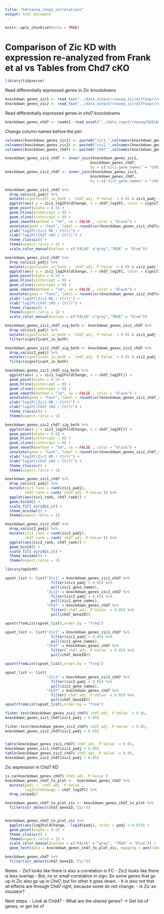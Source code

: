 ```yaml
---
title: "kdrnaseq_step2_correlations"
output: html_document
---
```


```r
knitr::opts_chunk$set(echo = TRUE)
```

# Comparison of Zic KD with expression re-analyzed from Frank et al vs Tables from Chd7 cKO

```r
library(tidyverse)
```

Read differentially expressed genes in Zic knockdowns

```r
knockdown_genes_zic1 <- read_tsv("../data_output/rnaseq_zic/diffexpr/res_zic1_ashr.tsv")
knockdown_genes_zic2 <- read_tsv("../data_output/rnaseq_zic/diffexpr/res_zic2_ashr.tsv")

```
Read differentially expressed genes in chd7 knockdowns

```r
knockdown_genes_chd7 <- readxl::read_excel("../data_input/rnaseq/GSE164360_RNA-seq_Summary.xlsx")
```




Change column names before the join

```r
colnames(knockdown_genes_zic1) <- paste0("zic1_",colnames(knockdown_genes_zic1))
colnames(knockdown_genes_zic2) <- paste0("zic2_",colnames(knockdown_genes_zic2))
colnames(knockdown_genes_chd7) <- paste0("chd7_",colnames(knockdown_genes_chd7))

```


```r
knockdown_genes_zic1_chd7 <- inner_join(knockdown_genes_zic1,
                                       knockdown_genes_chd7, 
                                       by = c("zic1_gene_names" = "chd7_GeneID"))
knockdown_genes_zic2_chd7 <- inner_join(knockdown_genes_zic2,
                                       knockdown_genes_chd7, 
                                       by = c("zic2_gene_names" = "chd7_GeneID"))

```




```r
knockdown_genes_zic1_chd7 %>%
  drop_na(zic1_padj) %>%
  mutate(significant_in_both = `chd7_adj. P-Value` < 0.05 & zic1_padj < 0.05) %>%
  ggplot(aes( y = zic1_log2FoldChange, x = chd7_log2FC, color = significant_in_both)) +
  geom_point(alpha = 0.5) +
  geom_hline(yintercept = 0) +
  geom_vline(xintercept = 0) +
  geom_smooth(method = "lm", se = FALSE , color = "black") +
  annotate(geom = "text", label = round(cor(knockdown_genes_zic1_chd7$chd7_log2FC,knockdown_genes_zic1_chd7$zic1_log2FoldChange),3),x = -0.8,y=-2.5) +
  ylab("log2FC(Zic1 KD / Ctrl)") +
  xlab("log2FC(Chd7 cKO / Ctrl)") +
  theme_classic() +
  theme(aspect.ratio = 1) +
  scale_color_manual(values = c("FALSE" ="gray","TRUE" = "blue"))

knockdown_genes_zic2_chd7 %>%
  drop_na(zic2_padj) %>%
  mutate(significant_in_both = `chd7_adj. P-Value` < 0.05 & zic2_padj < 0.05) %>%
  ggplot(aes( y = zic2_log2FoldChange, x = chd7_log2FC, color = significant_in_both)) +
  geom_point(alpha = 0.5) +
  geom_hline(yintercept = 0) +
  geom_vline(xintercept = 0) +
  geom_smooth(method = "lm", se = FALSE , color = "black") +
  annotate(geom = "text", label = round(cor(knockdown_genes_zic2_chd7$chd7_log2FC,knockdown_genes_zic2_chd7$zic2_log2FoldChange),3),x = -0.8,y=-2.5) +
  ylab("log2FC(Zic2 KD / Ctrl)") +
  xlab("log2FC(Chd7 cKO / Ctrl)") +
  theme_classic() +
  theme(aspect.ratio = 1) +
  scale_color_manual(values = c("FALSE" ="gray","TRUE" = "blue"))

```

```r

knockdown_genes_zic1_chd7_sig_both <- knockdown_genes_zic1_chd7 %>%
  drop_na(zic1_padj) %>%
  mutate(significant_in_both = `chd7_adj. P-Value` < 0.05 & zic1_padj < 0.05) %>%
  filter(significant_in_both) 

knockdown_genes_zic2_chd7_sig_both <- knockdown_genes_zic2_chd7 %>%
  drop_na(zic2_padj) %>%
  mutate(significant_in_both = `chd7_adj. P-Value` < 0.05 & zic2_padj < 0.05) %>%
  filter(significant_in_both) 

knockdown_genes_zic1_chd7_sig_both %>%
  ggplot(aes( y = zic1_log2FoldChange, x = chd7_log2FC)) +
  geom_point(alpha = 0.5) +
  geom_hline(yintercept = 0) +
  geom_vline(xintercept = 0) +
  geom_smooth(method = "lm", se = FALSE , color = "black") +
  annotate(geom = "text", label = round(cor(knockdown_genes_zic1_chd7_sig_both$chd7_log2FC,knockdown_genes_zic1_chd7_sig_both$zic1_log2FoldChange),3),x = -0.8,y=-2.5) +
  ylab("log2FC(Zic1 KD / Ctrl)") +
  xlab("log2FC(Chd7 cKO / Ctrl)") +
  theme_classic() +
  theme(aspect.ratio = 1) 

knockdown_genes_zic2_chd7_sig_both %>%
  ggplot(aes( y = zic2_log2FoldChange, x = chd7_log2FC)) +
  geom_point(alpha = 0.5) +
  geom_hline(yintercept = 0) +
  geom_vline(xintercept = 0) +
  geom_smooth(method = "lm", se = FALSE , color = "black") +
  annotate(geom = "text", label = round(cor(knockdown_genes_zic2_chd7_sig_both$chd7_log2FC,knockdown_genes_zic2_chd7_sig_both$zic2_log2FoldChange),3),x = -0.8,y=-2.5) +
  ylab("log2FC(Zic2 KD / Ctrl)") +
  xlab("log2FC(Chd7 cKO / Ctrl)") +
  theme_classic() +
  theme(aspect.ratio = 1) 
```


```r
knockdown_genes_zic1_chd7 %>%
  drop_na(zic1_padj) %>%
  mutate(zic1_rank = rank(zic1_padj),
         chd7_rank = rank(`chd7_adj. P-Value`)) %>%
  ggplot(aes(zic1_rank, chd7_rank)) +
  geom_bin2d() +
  scale_fill_viridis_c() +
  theme_minimal() +
  theme(aspect.ratio = 1) 

knockdown_genes_zic2_chd7 %>%
  drop_na(zic2_padj) %>%
  mutate(zic2_rank = rank(zic2_padj),
         chd7_rank = rank(`chd7_adj. P-Value`)) %>%
  ggplot(aes(zic2_rank, chd7_rank)) +
  geom_bin2d() +
  scale_fill_viridis_c() +
  theme_minimal() +
  theme(aspect.ratio = 1) 

```
```r
library(UpSetR)

upset_list <- list("Zic1" = knockdown_genes_zic1_chd7 %>%
                     filter(zic1_padj < 0.05) %>%
                     pull(zic1_gene_names),
                   "Zic2" = knockdown_genes_zic2_chd7 %>%
                     filter(zic2_padj < 0.05) %>%
                     pull(zic2_gene_names),
                   "Chd7" = knockdown_genes_chd7 %>%
                     filter(`chd7_adj. P-Value` < 0.05) %>%
                     pull(chd7_GeneID))

upset(fromList(upset_list),order.by = "freq")

```
```r
upset_list <- list("Zic1" = knockdown_genes_zic1_chd7 %>%
                     filter(zic1_padj < 0.05) %>%
                     pull(zic1_gene_names),
                   "Chd7" = knockdown_genes_chd7 %>%
                     filter(`chd7_adj. P-Value` < 0.05) %>%
                     pull(chd7_GeneID))

upset(fromList(upset_list),order.by = "freq")

```
```r
upset_list <- list(
                   "Zic2" = knockdown_genes_zic2_chd7 %>%
                     filter(zic2_padj < 0.05) %>%
                     pull(zic2_gene_names),
                   "Chd7" = knockdown_genes_chd7 %>%
                     filter(`chd7_adj. P-Value` < 0.05) %>%
                     pull(chd7_GeneID))
upset(fromList(upset_list),order.by = "freq")

```


```r

fisher.test(knockdown_genes_zic1_chd7$`chd7_adj. P-Value` < 0.05,
knockdown_genes_zic1_chd7$zic1_padj < 0.05)

fisher.test(knockdown_genes_zic2_chd7$`chd7_adj. P-Value` < 0.05,
knockdown_genes_zic2_chd7$zic2_padj < 0.05)


table(knockdown_genes_zic1_chd7$`chd7_adj. P-Value` < 0.05,
knockdown_genes_zic1_chd7$zic1_padj < 0.05)
table(knockdown_genes_zic2_chd7$`chd7_adj. P-Value` < 0.05,
knockdown_genes_zic2_chd7$zic2_padj < 0.05)

```


Zic expression in Chd7 KD
```r
is.na(knockdown_genes_chd7$`chd7_adj. P-Value`)
knockdown_genes_chd7_to_plot <-  knockdown_genes_chd7 %>%
  mutate(padj = `chd7_adj. P-Value`,
         log2FoldChange = chd7_log2FC) %>%
  drop_na(padj)

knockdown_genes_chd7_to_plot_zic <- knockdown_genes_chd7_to_plot %>%
  filter(str_detect(chd7_GeneID,"Zic"))


knockdown_genes_chd7_to_plot_zic %>%
  ggplot(aes(log2FoldChange, -log10(padj), color = padj < 0.05)) +
  geom_point(alpha = 0.5) +
  theme_classic() +
  theme(aspect.ratio = 1) +
  scale_color_manual(values = c("FALSE" = "gray", "TRUE" = "blue")) +
  geom_text(data = knockdown_genes_chd7_to_plot_zic, mapping = aes(label = chd7_GeneID))

knockdown_genes_chd7 %>%
  filter(str_detect(chd7_GeneID,"Zic"))
```


Notes:
- Zic1 looks like there is also a correlation in FC
- Zic2 looks like there is less overlap
- But, no or small correlation in sign. So some genes that go up in Zic also go up in Chd7, but for other it goes down. 
- It is also not that all effects are through Chd7 right, because some do not change. 
- Is Zic an insulator?

Next steps:
- Look at Chd4?
- What are the shared genes? -> Get list of genes, or get list of 

